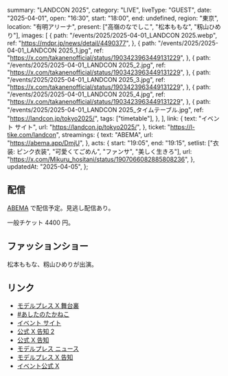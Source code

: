   summary: "LANDCON 2025",
  category: "LIVE",
  liveType: "GUEST",
  date: "2025-04-01",
  open: "16:30",
  start: "18:00",
  end: undefined,
  region: "東京",
  location: "有明アリーナ",
  present: ["高嶺のなでしこ", "松本ももな", "籾山ひめり"],
  images: [
    {
      path: "/events/2025/2025-04-01_LANDCON 2025.webp",
      ref: "https://mdpr.jp/news/detail/4490377",
    },
    {
      path: "/events/2025/2025-04-01_LANDCON 2025_1.jpg",
      ref: "https://x.com/takanenofficial/status/1903423963449131229",
    },
    {
      path: "/events/2025/2025-04-01_LANDCON 2025_2.jpg",
      ref: "https://x.com/takanenofficial/status/1903423963449131229",
    },
    {
      path: "/events/2025/2025-04-01_LANDCON 2025_3.jpg",
      ref: "https://x.com/takanenofficial/status/1903423963449131229",
    },
    {
      path: "/events/2025/2025-04-01_LANDCON 2025_4.jpg",
      ref: "https://x.com/takanenofficial/status/1903423963449131229",
    },
    {
      path: "/events/2025/2025-04-01_LANDCON 2025_タイムテーブル.jpg",
      ref: "https://landcon.jp/tokyo2025/",
      tags: ["timetable"],
    },
  ],
  link: {
    text: "イベント サイト",
    url: "https://landcon.jp/tokyo2025/",
  },
  ticket: "https://l-tike.com/landcon",
  streamings: {
    text: "ABEMA",
    url: "https://abema.app/DmjU",
  },
  acts: {
    start: "19:05",
    end: "19:15",
    setlist: ["衣装: ピンク衣装", "可愛くてごめん", "ファンサ", "美しく生きろ"],
    url: "https://x.com/Mikuru_hositani/status/1907066082885808236",
  },
  updatedAt: "2025-04-05",
};

## 配信

[ABEMA](https://abema.app/DmjU) で配信予定。見逃し配信あり。

一般チケット 4400 円。

## ファッションショー

松本ももな、籾山ひめりが出演。

## リンク

- [モデルプレス X 舞台裏](https://x.com/modelpress/status/1907374951491080486)
- [#あしたのたかねこ](https://x.com/takanenofficial/status/1906700705123197254)
- [イベント サイト](https://landcon.jp/tokyo2025/)
- [公式 X 告知 2](https://x.com/takanenofficial/status/1903423963449131229)
- [公式 X 告知](https://x.com/takanenofficial/status/1887792300606284051)
- [モデルプレス ニュース](https://mdpr.jp/news/detail/4490377)
- [モデルプレス X 告知](https://x.com/modelpress/status/1887788665113551137)
- [イベント公式 X](https://x.com/weareland_)
